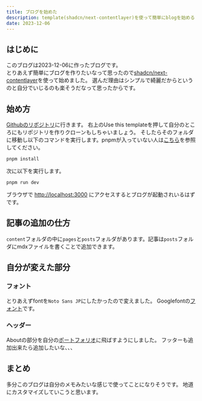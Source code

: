 ```yaml
---
title: ブログを始めた
description: template(shadcn/next-contentlayer)を使って簡単にblogを始める
date: 2023-12-06
---
```


## はじめに
このブログは2023-12-06に作ったブログです。  
とりあえず簡単にブログを作りたいなって思ったので[shadcn/next-contentlayer](https://github.com/shadcn/next-contentlayer)を使って始めました。
選んだ理由はシンプルで綺麗だからというのと自分でいじるのも楽そうだなって思ったからです。

## 始め方
[Githubのリポジトリ](https://github.com/shadcn/next-contentlayer)に行きます。
右上のUse this templateを押して自分のところにもリポジトリを作りクローンもしちゃいましょう。
そしたらそのフォルダに移動し以下のコマンドを実行します。pnpmが入っていない人は[こちら](https://pnpm.io/ja/installation)を参照してください。
```
pnpm install
```
次に以下を実行します。
```
pnpm run dev
```
ブラウザで
[http://localhost:3000](http://localhost:3000)
にアクセスするとブログが起動されいるはずです。

## 記事の追加の仕方
`content`フォルダの中に`pages`と`posts`フォルダがあります。記事は`posts`フォルダにmdxファイルを書くことで追加できます。

## 自分が変えた部分
### フォント
とりあえずfontを`Noto Sans JP`にしたかったので変えました。
Googlefontの[フォント](https://fonts.google.com/noto/specimen/Noto+Sans+JP?query=noto+sans+jp)です。
### ヘッダー
Aboutの部分を自分の[ポートフォリオ](https://www.rhappy.dev)に飛ばすようにしました。
フッターも追加出来たら追加したいな、、、

## まとめ
多分このブログは自分のメモみたいな感じで使ってことになりそうです。
地道にカスタマイズしていこうと思います。
